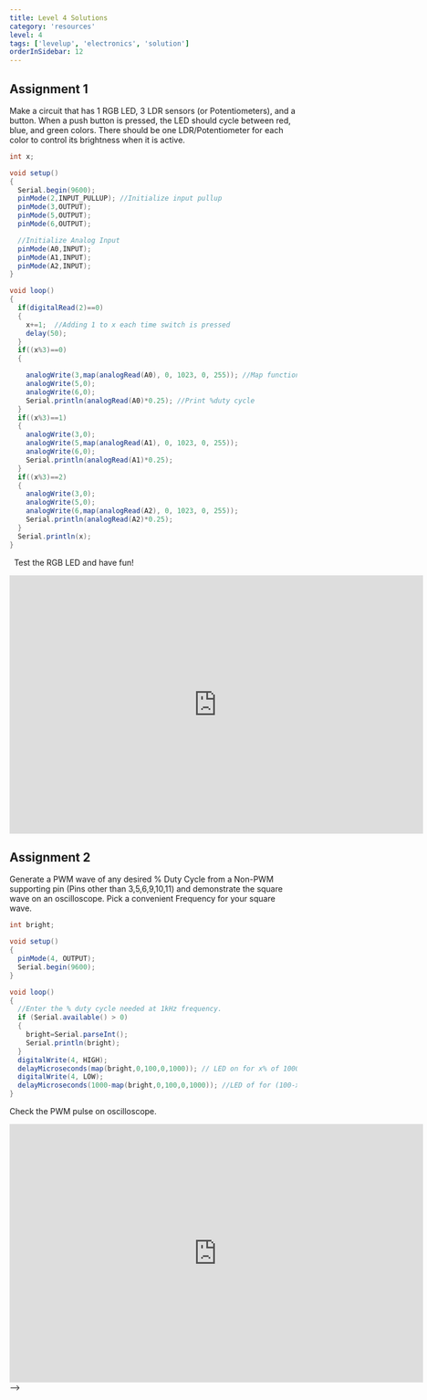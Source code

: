 ```yaml
---
title: Level 4 Solutions
category: 'resources'
level: 4
tags: ['levelup', 'electronics', 'solution']
orderInSidebar: 12
---
```


<TOCInline toc={props.toc} toHeading={3} asDisclosure />

## Assignment 1

Make a circuit that has 1 RGB LED, 3 LDR sensors (or Potentiometers), and a button. When a push button is pressed, the LED should cycle between red, blue, and green colors. There should be one LDR/Potentiometer for each color to control its brightness when it is active.

```java
int x;

void setup()
{
  Serial.begin(9600);
  pinMode(2,INPUT_PULLUP); //Initialize input pullup
  pinMode(3,OUTPUT);
  pinMode(5,OUTPUT);
  pinMode(6,OUTPUT);

  //Initialize Analog Input
  pinMode(A0,INPUT);
  pinMode(A1,INPUT);
  pinMode(A2,INPUT);
}

void loop()
{
  if(digitalRead(2)==0)
  {
    x+=1;  //Adding 1 to x each time switch is pressed
    delay(50);
  }
  if((x%3)==0)
  {

    analogWrite(3,map(analogRead(A0), 0, 1023, 0, 255)); //Map function to map values from 0-1023 to 0-255
    analogWrite(5,0);
    analogWrite(6,0);
    Serial.println(analogRead(A0)*0.25); //Print %duty cycle
  }
  if((x%3)==1)
  {
    analogWrite(3,0);
    analogWrite(5,map(analogRead(A1), 0, 1023, 0, 255));
    analogWrite(6,0);
    Serial.println(analogRead(A1)*0.25);
  }
  if((x%3)==2)
  {
    analogWrite(3,0);
    analogWrite(5,0);
    analogWrite(6,map(analogRead(A2), 0, 1023, 0, 255));
    Serial.println(analogRead(A2)*0.25);
  }
  Serial.println(x);
}
```

&nbsp;
Test the RGB LED and have fun!

<iframe
  width="725"
  height="453"
  src="https://www.tinkercad.com/embed/5riy99uVu5C?editbtn=1"
  frameBorder="0"
  marginWidth="0"
  marginHeight="0"
  scrolling="no"
></iframe>

## Assignment 2

Generate a PWM wave of any desired % Duty Cycle from a Non-PWM supporting pin (Pins other than 3,5,6,9,10,11) and demonstrate the square wave on an oscilloscope. Pick a convenient Frequency for your square wave.

```java
int bright;

void setup()
{
  pinMode(4, OUTPUT);
  Serial.begin(9600);
}

void loop()
{
  //Enter the % duty cycle needed at 1kHz frequency.
  if (Serial.available() > 0)
  {
    bright=Serial.parseInt();
    Serial.println(bright);
  }
  digitalWrite(4, HIGH);
  delayMicroseconds(map(bright,0,100,0,1000)); // LED on for x% of 1000 microseconds
  digitalWrite(4, LOW);
  delayMicroseconds(1000-map(bright,0,100,0,1000)); //LED of for (100-x)% of 1000 microseconds
}

```

Check the PWM pulse on oscilloscope.

<iframe
  width="725"
  height="453"
  src="https://www.tinkercad.com/embed/jS6Ma7MAXA2?editbtn=1"
  frameBorder="0"
  marginWidth="0"
  marginHeight="0"
  scrolling="no"
></iframe> -->
